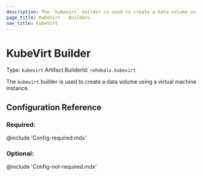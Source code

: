```yaml
---
description: The `kubevirt` builder is used to create a data volume using a virtual machine instance.
page_title: KubeVirt - Builders
nav_title: KubeVirt
---
```


# KubeVirt Builder

Type: `kubevirt`
Artifact BuilderId: `rohdealx.kubevirt`

The `kubevirt` builder is used to create a data volume using a virtual machine instance.

## Configuration Reference

### Required:

@include 'Config-required.mdx'

### Optional:

@include 'Config-not-required.mdx'
